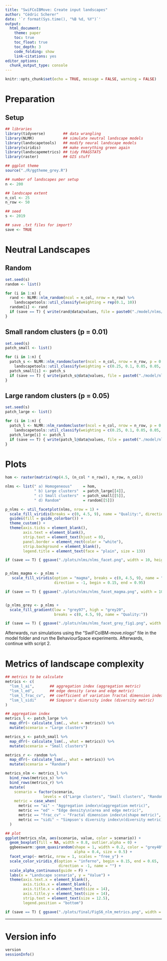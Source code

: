 ```yaml
---
title: "SwiFCoIBMove: Create input landscapes"
author: "Cédric Scherer"
date: '`r format(Sys.time(), "%B %d, %Y")`'
output: 
  html_document:
    theme: paper
    toc: true
    toc_float: true
    toc_depth: 3
    code_folding: show
    link-citations: yes
editor_options: 
  chunk_output_type: console
---
```


```r
knitr::opts_chunk$set(echo = TRUE, message = FALSE, warning = FALSE)
```

# Preparation

## Setup

```r
## libraries
library(tidyverse)        ## data wrangling
library(NLMR)             ## simulate neutral landscape models
library(landscapetools)   ## modify neural landscape models
library(viridis)          ## make everything green again
library(landscapemetrics) ## tidy FRAGSTATS
library(raster)           ## GIS stuff

## ggplot theme
source("./R/ggtheme_grey.R")
```

```r
## number of landscapes per setup
n <- 200

## landscape extent
n_col <- 25
n_row <- 50

## seed
s <- 2019

## save .txt files for import?
save <- TRUE
```

# Neutral Landscapes

## Random

```r
set.seed(s)
random <- list()

for (i in 1:n) {
  rand <- NLMR::nlm_random(ncol = n_col, nrow = n_row) %>% 
    landscapetools::util_classify(weighting = rep(0.1, 10))
  random[i] <- rand
  if (save == T) { write(rand@data@values, file = paste0("./model/nlms/rand_", i, ".txt"), sep = " ") }
}
```

## Small random clusters (p = 0.01)

```r
set.seed(s)
patch_small <- list()

for (i in 1:n) {
  patch_s <- NLMR::nlm_randomcluster(ncol = n_col, nrow = n_row, p = 0.1, ai = rep(0.1, 10)) %>% 
    landscapetools::util_classify(weighting = c(0.25, 0.1, 0.05, 0.05, 0.05, 0.05, 0.05, 0.05, 0.1, 0.25))
  patch_small[i] <- patch_s
  if (save == T) { write(patch_s@data@values, file = paste0("./model/nlms/patch_s_", i, ".txt"), sep = " ") }
}
```

## Large random clusters (p = 0.05)

```r
set.seed(s)
patch_large <- list()

for (i in 1:n) {
  patch_l <- NLMR::nlm_randomcluster(ncol = n_col, nrow = n_row, p = 0.5, ai = rep(0.1, 10)) %>% 
    landscapetools::util_classify(weighting = c(0.25, 0.1, 0.05, 0.05, 0.05, 0.05, 0.05, 0.05, 0.1, 0.25))
  patch_large[i] <- patch_l
  if (save == T) { write(patch_l@data@values, file = paste0("./model/nlms/patch_l_", i, ".txt"), sep = " ") }
}
```


# Plots

```r
hom <- raster(matrix(rep(4.5, (n_col * n_row)), n_row, n_col))

nlms <- list(" a) Homogeneous"     = hom, 
             " b) Large clusters"  = patch_large[[4]],
             " c) Small clusters"  = patch_small[[5]], 
             " d) Random"          = random[[5]])

p_nlms <- util_facetplot(nlms, nrow = 1) +
  scale_fill_viridis(breaks = c(0, 4.5, 9), name = "Quality:", direction = -1) +
  guides(fill = guide_colorbar()) + 
  theme_custom() + 
  theme(axis.ticks = element_blank(), 
        axis.text = element_blank(),
        strip.text = element_text(hjust = 0),
        panel.border = element_rect(color = "white"),
        strip.background = element_blank(),
        legend.title = element_text(face = "plain", size = 13))

if (save == T) { ggsave("./plots/nlms/nlms_facet.png", width = 10, height = 5.3, dpi = 750) }


p_nlms_magma <- p_nlms + 
   scale_fill_viridis(option = "magma", breaks = c(0, 4.5, 9), name = "Quality:", 
                      direction = -1, begin = 0.15, end = 0.95)

if (save == T) { ggsave("./plots/nlms/nlms_facet_magma.png", width = 10, height = 5.3, dpi = 750) }


(p_nlms_grey <- p_nlms + 
  scale_fill_gradient(low = "grey97", high = "grey20", 
                      breaks = c(0, 4.5, 9), name = "Quality:"))

if (save == T) { ggsave("./plots/nlms/nlms_facet_grey_fig1.png", width = 10, height = 5.3, dpi = 750) }
```

Afterwards, run simulations using the "SwiFCoIBM-move.nlogo" file in the model folder and run the BehaviourSpace experiments. Afterwards, continue with script 2.


# Metrics of landscape complexity

```r
## metrics to be calculate
metrics <- c(
  "lsm_l_ai",       ## aggregation index (aggregation metric)
  "lsm_l_ed",       ## edge density (area and edge metric)
  "lsm_l_frac_cv",  ## coefficient of variation fractal dimension index (shape metric)
  "lsm_l_sidi"      ## Simpson's diversity index (diversity metric)
)

## aggregation index
metrics_l <- patch_large %>% 
  map_dfr(~ calculate_lsm(., what = metrics)) %>% 
  mutate(scenario = "Large clusters")

metrics_s <- patch_small %>% 
  map_dfr(~ calculate_lsm(., what = metrics)) %>% 
  mutate(scenario = "Small clusters")

metrics_r <- random %>% 
  map_dfr(~ calculate_lsm(., what = metrics)) %>% 
  mutate(scenario = "Random")

metrics_nlm <- metrics_l %>% 
  bind_rows(metrics_s) %>% 
  bind_rows(metrics_r) %>% 
  mutate(
    scenario = factor(scenario, 
                 levels = c("Large clusters", "Small clusters", "Random")),
    metric = case_when(
      metric == "ai" ~ "Aggregation index\n(aggregation metric)",
      metric == "ed" ~ "Edge density\n(area and edge metric)",
      metric == "frac_cv" ~ "Fractal dimension index\n(shape metric)",
      metric == "sidi" ~ "Simpson's diversity index\n(diversity metric)")
  )

## plot
ggplot(metrics_nlm, aes(scenario, value, color = scenario)) +
  geom_boxplot(fill = NA, width = 0.8, outlier.alpha = 0) + 
  ggbeeswarm::geom_quasirandom(shape = 1, width = 0.2, color = "grey40", 
                               alpha = 0.4, size = 0.5) +
  facet_wrap(~ metric, nrow = 1, scales = "free_y") +
  scale_color_viridis_d(option = "inferno", begin = 0.15, end = 0.65, 
                        direction = -1, name = "") +
  scale_alpha_continuous(guide = F) +
  labs(x = "Landscape scenario", y = "Value") +
  theme(axis.text.x = element_blank(),
        axis.ticks.x = element_blank(),
        axis.title.x = element_text(size = 14),
        axis.title.y = element_text(size = 14),
        strip.text = element_text(size = 12.5),
        legend.position = "bottom")

if (save == T) { ggsave("./plots/final/FigS6_nlm_metrics.png", width = 11, height = 5, dpi = 750) }
```


***

# Version info

```r
version
sessionInfo()
```

